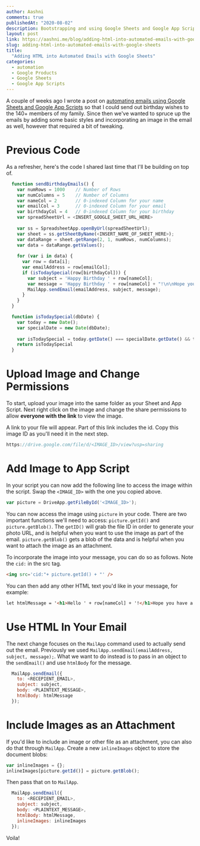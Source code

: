 ```yaml
---
author: Aashni
comments: true
publishedAt: "2020-08-02"
description: Bootstrapping and using Google Sheets and Google App Scripts to automate your emails? This guide dives into how to make your automated emails look nicer by adding HTML tags in them, allowing you to include images and add some styling.
layout: post
link: https://aashni.me/blog/adding-html-into-automated-emails-with-google-sheets/
slug: adding-html-into-automated-emails-with-google-sheets
title:
  "Adding HTML into Automated Emails with Google Sheets"
categories:
  - automation
  - Google Products
  - Google Sheets
  - Google App Scripts
---
```


A couple of weeks ago I wrote a post on [automating emails using Google Sheets and Google App Scripts](../blog/automating-emails-using-google-sheets-and-google-app-scripts) so that I could send out birthday wishes to the 140+ members of my family. Since then we've wanted to spruce up the emails by adding some basic styles and incorporating an image in the email as well, however that required a bit of tweaking.

# Previous Code

As a refresher, here's the code I shared last time that I'll be building on top of.

```javascript
  function sendBirthdayEmails() {
    var numRows = 1000    // Number of Rows
    var numColumns = 5    // Number of Columns
    var nameCol = 2       // 0-indexed Column for your name
    var emailCol = 3      // 0-indexed Column for your email
    var birthdayCol = 4   // 0-indexed Column for your birthday
    var spreadSheetUrl = <INSERT_GOOGLE_SHEET_URL_HERE>
    
    var ss = SpreadsheetApp.openByUrl(spreadSheetUrl);
    var sheet = ss.getSheetByName(<INSERT_NAME_OF_SHEET_HERE>);
    var dataRange = sheet.getRange(2, 1, numRows, numColumns);
    var data = dataRange.getValues();
    
    for (var i in data) {
      var row = data[i];
      var emailAddress = row[emailCol];
      if (isTodaySpecial(row[birthdayCol])) {
        var subject = 'Happy Birthday ' + row[nameCol];
        var message = 'Happy Birthday ' + row[nameCol] + "!\n\nHope you have a splendid day!\n\nHugs from Aashni!";
        MailApp.sendEmail(emailAddress, subject, message);
      }
    }
  }

  function isTodaySpecial(dbDate) {
    var today = new Date();
    var specialDate = new Date(dbDate);
    
    var isTodaySpecial = today.getDate() === specialDate.getDate() && today.getMonth() === specialDate.getMonth()
    return isTodaySpecial
  }
```

# Upload Image and Change Permissions
To start, upload your image into the same folder as your Sheet and App Script. Next right click on the image and change the share permissions to allow **everyone with the link** to view the image.

A link to your file will appear. Part of this link includes the id. Copy this image ID as you'll need it in the next step.

```javascript
https://drive.google.com/file/d/<IMAGE_ID>/view?usp=sharing
```

# Add Image to App Script
In your script you can now add the following line to access the image within the script. Swap the `<IMAGE_ID>` with the one you copied above.

```javascript
var picture = DriveApp.getFileById('<IMAGE_ID>');
```

You can now access the image using `picture` in your code. There are two important functions we'll need to access: `picture.getId()` and `picture.getBlob()`. The `getID()` will grab the file ID in order to generate your photo URL, and is helpful when you want to use the image as part of the email. `picture.getBlob()` gets a blob of the data and is helpful when you want to attach the image as an attachment.

To incorporate the image into your message, you can do so as follows. Note the `cid:` in the src tag.

```html
<img src='cid:"+ picture.getId() + "' />
```

You can then add any other HTML text you'd like in your message, for example:

```html
let htmlMessage = '<h1>Hello ' + row[nameCol] + '!</h1>Hope you have a <i>wonderful</i> birthday!<br /><br /><img src='cid:"+ picture.getId() + "' /><br /><br />From Aashni'
```

# Use HTML In Your Email

The next change focuses on the `MailApp` command used to actually send out the email. Previously we used `MailApp.sendEmail(emailAddress, subject, message);`. What we want to do instead is to pass in an object to the `sendEmail()` and use `htmlBody` for the message.

```javascript
  MailApp.sendEmail({
    to: <RECEPIENT_EMAIL>, 
    subject: subject, 
    body: <PLAINTEXT_MESSAGE>,
    htmlBody: htmlMessage   
  });
```

# Include Images as an Attachment

If you'd like to include an image or other file as an attachment, you can also do that through `MailApp`. Create a new `inlineImages` object to store the document blobs:

```javascript
var inlineImages = {};
inlineImages[picture.getId()] = picture.getBlob();
```

Then pass that on to `MailApp`.

```javascript
  MailApp.sendEmail({
    to: <RECEPIENT_EMAIL>, 
    subject: subject, 
    body: <PLAINTEXT_MESSAGE>,
    htmlBody: htmlMessage,
    inlineImages: inlineImages    
  });
```

Voila! 